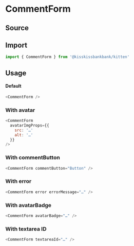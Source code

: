 

<Meta title="Molecules/CommentBlock" component={CommentForm} />

# CommentForm

## Source

<FileUrl filepath={__filename} />

## Import

```js
import { CommentForm } from '@kisskissbankbank/kitten'
```

## Usage

<Canvas>
  <Story name="CommentForm" story={stories.Default} />
</Canvas>

#### Default

```js
<CommentForm />
```

### With avatar

```js
<CommentForm
  avatarImgProps={{
    src: '…'
    alt: '…'
  }}
/>
```

### With commentButton

```js
<CommentForm commentButton="Button" />
```

### With error

```js
<CommentForm error errorMessage="…" />
```

### With avatarBadge

```js
<CommentForm avatarBadge="…" />
```

### With textarea ID

```js
<CommentForm textareaId="…" />
```
